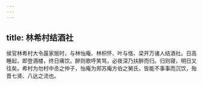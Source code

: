 ```yaml
---
---
---
```

title: 林希村结酒社
---



侯官林希村大令晸家居时，与林怡庵、林枳怀、叶与恪、梁开万诸人结酒社。日高睡起，即登酒楼，终日痛饮。醉则歌呼笑骂，必夜深乃扶醉而归。归则寝，明日又往矣。希村为勿村中丞之仲子，怡庵为郑苏庵方伯之舅氏，皆能不事事而沉饮，殆晋七贤、八达之流也。